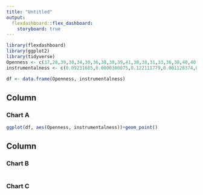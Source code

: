 ```yaml
---
title: "Untitled"
output: 
  flexdashboard::flex_dashboard:
    storyboard: true
---
```


```r
library(flexdashboard)
library(ggplot2)
library(tidyverse)
Openness <- c(37,28,39,38,34,30,36,38,38,39,41,38,38,31,33,36,38,40,40,36,34,44,35,32,37,48,38,37,35,43,36,24,32,32,39,39,33,40,31,42,36,40,34,49,33,47,42,40,42,38,38,48,28,41,32,42,33,43)
instrumentalness <- c(0.09231685,0.0000380075,0.122111779,0.001128374,0.061245803,0.031000614,0.019909484,0.023600747,0.005546684,0.027531597,0.017425927,0.010367302,0.0000220548,0.000674205,0.073942339,0.001759037,0.372264329,0.010595948,0.02678883,0.014610882,0.014610882,0.014610882,0.014610882,0.000134436,0.022336958,0.154208381,0.044776776,0.083640885,0.012507959,0.078971379,0.013998838,0.0000222667,0.0000120764,0.011430162,0.004286895,0.011430162,0.23692824,0.224856509,0.003732231,0.011414237,0.001699723,0.004029339,0.003939289,0.042165436,0.029022968,0.087441494,0.2614797,0.412343782,0.440306767,0.219507251,0.008198923,0.048180082,0.001599926,0.021183865,0.005096506,0.037054479,0.034912724,0.019380007)

df <- data.frame(Openness, instrumentalness)
```

Column {data-width=650}
-----------------------------------------------------------------------

### Chart A

```r
ggplot(df, aes(Openness, instrumentalness))+geom_point()

```

Column {data-width=350}
-----------------------------------------------------------------------

### Chart B

```r

```

### Chart C

```r

```


